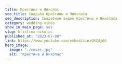 ---
title: Кристина и Николас
seo_title: Свадьба Кристины и Николаса
seo_description: Свадебное видео Кристины и Николаса
category: wedding-video
show_in_main_page: yes
slug: kristina-nikolas
published_at: "2023-07-08"
link: https://www.youtube.com/embed/zinzQRZdj6Q  
hero_image:
  image: "./cover.jpg"
  alt: "Кристина и Николас"
---

